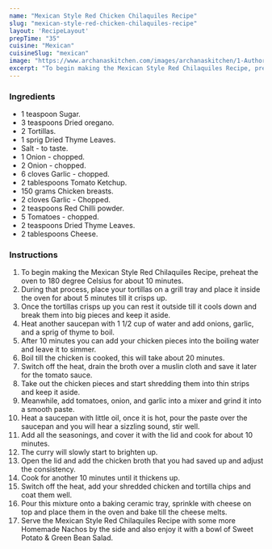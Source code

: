---
name: "Mexican Style Red Chicken Chilaquiles Recipe"
slug: "mexican-style-red-chicken-chilaquiles-recipe"
layout: 'RecipeLayout'
prepTime: "35"
cuisine: "Mexican"
cuisineSlug: "mexican"
image: "https://www.archanaskitchen.com/images/archanaskitchen/1-Author/sibyl_sunitha/Mexican_Style_Red_Chilaquiles_Recipe.jpg"
excerpt: "To begin making the Mexican Style Red Chilaquiles Recipe, preheat the oven to 180 degree Celsius for about 10 minutes"
---

### Ingredients

- 1 teaspoon Sugar.
- 3 teaspoons Dried oregano.
- 2 Tortillas.
- 1 sprig Dried Thyme Leaves.
- Salt - to taste.
- 1 Onion - chopped.
- 2 Onion - chopped.
- 6 cloves Garlic - chopped.
- 2 tablespoons Tomato Ketchup.
- 150 grams Chicken breasts.
- 2 cloves Garlic - Chopped.
- 2 teaspoons Red Chilli powder.
- 5 Tomatoes - chopped.
- 2 teaspoons Dried Thyme Leaves.
- 2 tablespoons Cheese.

### Instructions

1. To begin making the Mexican Style Red Chilaquiles Recipe, preheat the oven to 180 degree Celsius for about 10 minutes.
1. During that process, place your tortillas on a grill tray and place it inside the oven for about 5 minutes till it crisps up.
1. Once the tortillas crisps up you can rest it outside till it cools down and break them into big pieces and keep it aside.
1. Heat another saucepan with 1 1/2 cup of water and add onions, garlic, and a sprig of thyme to boil.
1. After 10 minutes you can add your chicken pieces into the boiling water and leave it to simmer.
1. Boil till the chicken is cooked, this will take about 20 minutes.
1. Switch off the heat, drain the broth over a muslin cloth and save it later for the tomato sauce.
1. Take out the chicken pieces and start shredding them into thin strips and keep it aside.
1. Meanwhile, add tomatoes, onion, and garlic into a mixer and grind it into a smooth paste.
1. Heat a saucepan with little oil, once it is hot, pour the paste over the saucepan and you will hear a sizzling sound, stir well.
1. Add all the seasonings, and cover it with the lid and cook for about 10 minutes.
1. The curry will slowly start to brighten up.
1. Open the lid and add the chicken broth that you had saved up and adjust the consistency.
1. Cook for another 10 minutes until it thickens up.
1. Switch off the heat, add your shredded chicken and tortilla chips and coat them well.
1. Pour this mixture onto a baking ceramic tray, sprinkle with cheese on top and place them in the oven and bake till the cheese melts.
1. Serve the Mexican Style Red Chilaquiles Recipe with some more Homemade Nachos by the side and also enjoy it with a bowl of Sweet Potato & Green Bean Salad.
